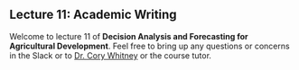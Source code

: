 ## Lecture 11: Academic Writing {#academic_writing}

<!-- & Citation management software / Literature sources / Scientific process / publications / careers -->

Welcome to lecture 11 of **Decision Analysis and Forecasting for Agricultural Development**. Feel free to bring up any questions or concerns in the Slack or to [Dr. Cory Whitney](mailto:cory.whitney@uni-bonn.de?subject=[Lecture_6]%20Decision%20Analysis%20Lecture) or the course tutor.